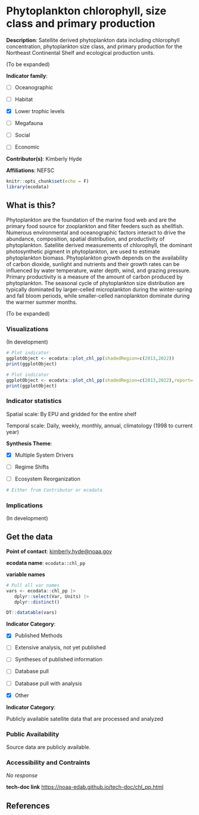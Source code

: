 # Phytoplankton chlorophyll, size class and primary production

**Description**: Satellite derived phytoplankton data including chlorophyll concentration, phytoplankton size class, and primary production for the Northeast Continental Shelf and ecological production units.

(To be expanded)

**Indicator family**: 

- [ ] Oceanographic
- [ ] Habitat
- [X] Lower trophic levels
- [ ] Megafauna
- [ ] Social
- [ ] Economic

**Contributor(s)**: Kimberly Hyde

**Affiliations**: NEFSC

```{r echo=FALSE}
knitr::opts_chunk$set(echo = F)
library(ecodata)
```
## What is this?
Phytoplankton are the foundation of the marine food web and are the primary food source for zooplankton and filter feeders such as shellfish. Numerous environmental and oceanographic factors interact to drive the abundance, composition, spatial distribution, and productivity of phytoplankton. Satellite derived measurements of chlorophyll, the dominant photosynthetic pigment in phytoplankton, are used to estimate phytoplankton biomass. Phytoplankton growth depends on the availability of carbon dioxide, sunlight and nutrients and their growth rates can be influenced by water temperature, water depth, wind, and grazing pressure.  Primary productivity is a measure of the amount of carbon produced by phytoplankton. The seasonal cycle of phytoplankton size distribution are typically dominated by larger-celled microplankton during the winter-spring and fall bloom periods, while smaller-celled nanoplankton dominate during the warmer summer months.

(To be expanded)

### Visualizations
(In development)

```{r plot_chl_ppMAB}
# Plot indicator
ggplotObject <- ecodata::plot_chl_pp(shadedRegion=c(2013,2022))
print(ggplotObject)
```
```{r plot_chl_ppNE}
# Plot indicator
ggplotObject <- ecodata::plot_chl_pp(shadedRegion=c(2013,2022),report='NewEngland')
print(ggplotObject)
```
### Indicator statistics 
Spatial scale: By EPU and gridded for the entire shelf

Temporal scale: Daily, weekly, monthly, annual, climatology (1998 to current year)

**Synthesis Theme**:

- [X] Multiple System Drivers
- [ ] Regime Shifts
- [ ] Ecosystem Reorganization

```{r autostats_chl_pp}
# Either from Contributor or ecodata
```

### Implications
(In development)

## Get the data

**Point of contact**: [kimberly.hyde@noaa.gov](kimberly.hyde@noaa.gov){.email}

**ecodata name**: `ecodata::chl_pp`

**variable names**

```{r vars_chl_pp}
# Pull all var names
vars <- ecodata::chl_pp |>
   dplyr::select(Var, Units) |>
   dplyr::distinct()

DT::datatable(vars)
```
**Indicator Category**:

- [X] Published Methods
- [ ] Extensive analysis, not yet published
- [ ] Syntheses of published information
- [ ] Database pull
- [ ] Database pull with analysis
- [X] Other

**Indicator Category**:

Publicly available satellite data that are processed and analyzed

### Public Availability

Source data are publicly available.

### Accessibility and Contraints

_No response_

**tech-doc link**
<https://noaa-edab.github.io/tech-doc/chl_pp.html>

## References

